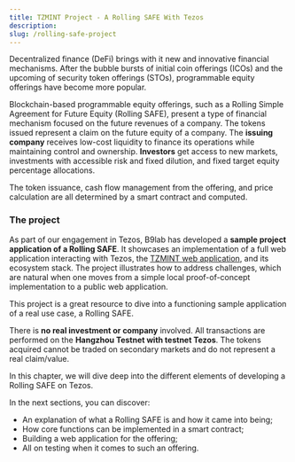 ```yaml
---
title: TZMINT Project - A Rolling SAFE With Tezos
description: 
slug: /rolling-safe-project
---
```




<OverviewBox title="A Rolling Simple Agreement for Future Equity with Tezos" imgSrc="/img/cso_00_landing_page_future_equity-02-01.png" floating="true">

Decentralized finance (DeFi) brings with it new and innovative financial mechanisms. After the bubble bursts of initial coin offerings (ICOs) and the upcoming of security token offerings (STOs), programmable equity offerings have become more popular.

Blockchain-based programmable equity offerings, such as a Rolling Simple Agreement for Future Equity (Rolling SAFE), present a type of financial mechanism focused on the future revenues of a company. 
The tokens issued represent a claim on the future equity of a company. The **issuing company** receives low-cost liquidity to finance its operations while maintaining control and ownership. 
**Investors** get access to new markets, investments with accessible risk and fixed dilution, and fixed target equity percentage allocations.

The token issuance, cash flow management from the offering, and price calculation are all determined by a smart contract and computed.

</OverviewBox>


### The project

As part of our engagement in Tezos, B9lab has developed a **sample project application of a Rolling SAFE**. It showcases an implementation of a full web application interacting with Tezos, the [TZMINT web application](https://tzmint.b9lab.com/), and its ecosystem stack. The project illustrates how to address challenges, which are natural when one moves from a simple local proof-of-concept implementation to a public web application.

This project is a great resource to dive into a functioning sample application of a real use case, a Rolling SAFE.

There is **no real investment or company** involved. All transactions are performed on the **Hangzhou Testnet with testnet Tezos**. The tokens acquired cannot be traded on secondary markets and do not represent a real claim/value.


<OverviewBox title="In this chapter" imgSrc="/img/cso_00_introduction_building_platform-01.png" floating="true">

In this chapter, we will dive deep into the different elements of developing a Rolling SAFE on Tezos.

In the next sections, you can discover:

* An explanation of what a Rolling SAFE is and how it came into being;
* How core functions can be implemented in a smart contract;
* Building a web application for the offering;
* All on testing when it comes to such an offering.

</OverviewBox>


<ActionCardWrapper>
    <ActionCard href="/what-is-a-cso" text="What is a Rolling SAFE?" desc="Want to discover more on how a Rolling SAFE works and what benefits this new financial mechanism brings for issuers and investors?"/>
    <ActionCard href="/rolling-safe-smart-contract-implementation-part-1" text="Implementing Core Functions" desc="Let's take a closer look at a smart contract and how we can implement core functions of the offering with it."/>
    <ActionCard href="/rolling-safe-system-architecture" text="Building the TZMINT web application" desc="Want to build a web application for your offering? Let's take a look at the UI used in this example project!"/>
    <ActionCard href="/rolling-safe-platform-tests" text="Testing, Testing, Testing" desc="Testing is vital! If you want to find out more on how to test an application, this will give you an example of how to conduct testing and the challenges that come with it."/>
</ActionCardWrapper>
